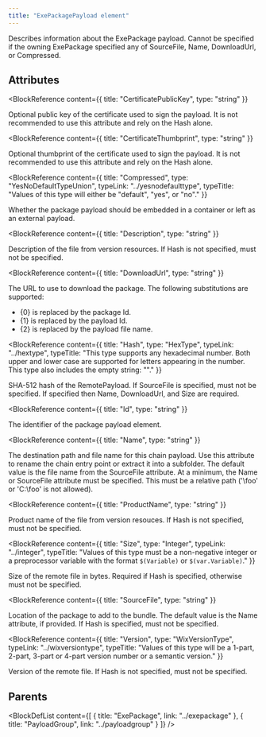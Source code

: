 ```yaml
---
title: "ExePackagePayload element"
---
```



Describes information about the ExePackage payload.
 Cannot be specified if the owning ExePackage specified any of SourceFile, Name, DownloadUrl, or Compressed.


## Attributes

<BlockWrapper>

  <BlockReference
    content={{
      title: "CertificatePublicKey",
      type: "string"
    }}
  >
  Optional public key of the certificate used to sign the payload. It is not recommended to use this attribute and rely on the Hash alone.
  </BlockReference>

  <BlockReference
    content={{
      title: "CertificateThumbprint",
      type: "string"
    }}
  >
  Optional thumbprint of the certificate used to sign the payload. It is not recommended to use this attribute and rely on the Hash alone.
  </BlockReference>

  <BlockReference
    content={{
      title: "Compressed",
      type: "YesNoDefaultTypeUnion",
      typeLink: "../yesnodefaulttype",
      typeTitle: "Values of this type will either be \"default\", \"yes\", or \"no\"."
    }}
  >
  Whether the package payload should be embedded in a container or left as an external payload.
  </BlockReference>

  <BlockReference
    content={{
      title: "Description",
      type: "string"
    }}
  >
  Description of the file from version resources.
   If Hash is not specified, must not be specified.
  </BlockReference>

  <BlockReference
    content={{
      title: "DownloadUrl",
      type: "string"
    }}
  >
  The URL to use to download the package. The following substitutions are supported:
  
  
  - \{0} is replaced by the package Id.
  - \{1} is replaced by the payload Id.
  - \{2} is replaced by the payload file name.
  
  </BlockReference>

  <BlockReference
    content={{
      title: "Hash",
      type: "HexType",
      typeLink: "../hextype",
      typeTitle: "This type supports any hexadecimal number. Both upper and lower case are supported for letters appearing in the number. This type also includes the empty string: \"\"."
    }}
  >
  SHA-512 hash of the RemotePayload.
   If SourceFile is specified, must not be specified.
   If specified then Name, DownloadUrl, and Size are required.
  </BlockReference>

  <BlockReference
    content={{
      title: "Id",
      type: "string"
    }}
  >
  The identifier of the package payload element.
  </BlockReference>

  <BlockReference
    content={{
      title: "Name",
      type: "string"
    }}
  >
  The destination path and file name for this chain payload.
   Use this attribute to rename the chain entry point or extract it into a subfolder.
   The default value is the file name from the SourceFile attribute.
   At a minimum, the Name or SourceFile attribute must be specified.
   This must be a relative path ('\foo' or 'C:\foo' is not allowed).
  </BlockReference>

  <BlockReference
    content={{
      title: "ProductName",
      type: "string"
    }}
  >
  Product name of the file from version resouces.
   If Hash is not specified, must not be specified.
  </BlockReference>

  <BlockReference
    content={{
      title: "Size",
      type: "Integer",
      typeLink: "../integer",
      typeTitle: "Values of this type must be a non-negative integer or a preprocessor variable with the format `$(Variable)` or `$(var.Variable)`."
    }}
  >
  Size of the remote file in bytes.
   Required if Hash is specified, otherwise must not be specified.
  </BlockReference>

  <BlockReference
    content={{
      title: "SourceFile",
      type: "string"
    }}
  >
  Location of the package to add to the bundle.
   The default value is the Name attribute, if provided.
   If Hash is specified, must not be specified.
  </BlockReference>

  <BlockReference
    content={{
      title: "Version",
      type: "WixVersionType",
      typeLink: "../wixversiontype",
      typeTitle: "Values of this type will be a 1-part, 2-part, 3-part or 4-part version number or a semantic version."
    }}
  >
  Version of the remote file.
   If Hash is not specified, must not be specified.
  </BlockReference>

</BlockWrapper>


## Parents

<BlockDefList content={[
    {
      title: "ExePackage",
      link: "../exepackage"
    },
    {
      title: "PayloadGroup",
      link: "../payloadgroup"
    }
  ]}
/>